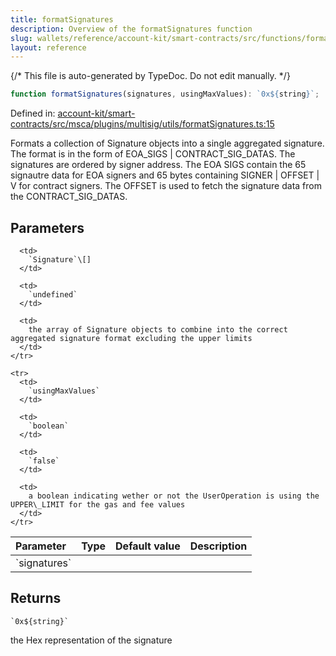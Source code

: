 ```yaml
---
title: formatSignatures
description: Overview of the formatSignatures function
slug: wallets/reference/account-kit/smart-contracts/src/functions/formatSignatures
layout: reference
---
```


{/* This file is auto-generated by TypeDoc. Do not edit manually. */}

```ts
function formatSignatures(signatures, usingMaxValues): `0x${string}`;
```

Defined in: [account-kit/smart-contracts/src/msca/plugins/multisig/utils/formatSignatures.ts:15](https://github.com/alchemyplatform/aa-sdk/blob/9df5be8c23af4e472bcb503c17766b16da0ad87d/account-kit/smart-contracts/src/msca/plugins/multisig/utils/formatSignatures.ts#L15)

Formats a collection of Signature objects into a single aggregated signature.
The format is in the form of EOA_SIGS | CONTRACT_SIG_DATAS. The signatures are ordered
by signer address. The EOA SIGS contain the 65 signautre data for EOA signers and 65 bytes containing SIGNER | OFFSET | V for contract signers.
The OFFSET is used to fetch the signature data from the CONTRACT_SIG_DATAS.

## Parameters

<table>
  <thead>
    <tr>
      <th align="left">Parameter</th>
      <th align="left">Type</th>
      <th align="left">Default value</th>
      <th align="left">Description</th>
    </tr>
  </thead>

  <tbody>
    <tr>
      <td>
        `signatures`
      </td>

      <td>
        `Signature`\[]
      </td>

      <td>
        `undefined`
      </td>

      <td>
        the array of Signature objects to combine into the correct aggregated signature format excluding the upper limits
      </td>
    </tr>

    <tr>
      <td>
        `usingMaxValues`
      </td>

      <td>
        `boolean`
      </td>

      <td>
        `false`
      </td>

      <td>
        a boolean indicating wether or not the UserOperation is using the UPPER\_LIMIT for the gas and fee values
      </td>
    </tr>

  </tbody>
</table>

## Returns

`` `0x${string}` ``

the Hex representation of the signature
